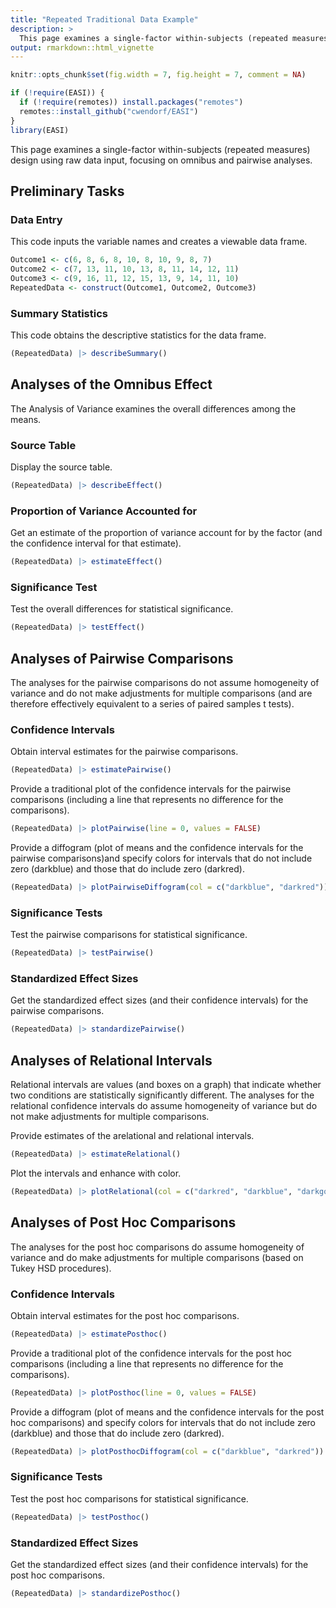 ```yaml
---
title: "Repeated Traditional Data Example"
description: >
  This page examines a single-factor within-subjects (repeated measures) design using raw data input, focusing on omnibus and pairwise analyses.
output: rmarkdown::html_vignette
---
```


```r
knitr::opts_chunk$set(fig.width = 7, fig.height = 7, comment = NA)
```

```r
if (!require(EASI)) {
  if (!require(remotes)) install.packages("remotes")
  remotes::install_github("cwendorf/EASI")
}
library(EASI)
```

This page examines a single-factor within-subjects (repeated measures) design using raw data input, focusing on omnibus and pairwise analyses.

## Preliminary Tasks

### Data Entry

This code inputs the variable names and creates a viewable data frame.
```r
Outcome1 <- c(6, 8, 6, 8, 10, 8, 10, 9, 8, 7)
Outcome2 <- c(7, 13, 11, 10, 13, 8, 11, 14, 12, 11)
Outcome3 <- c(9, 16, 11, 12, 15, 13, 9, 14, 11, 10)
RepeatedData <- construct(Outcome1, Outcome2, Outcome3)
```

### Summary Statistics

This code obtains the descriptive statistics for the data frame.
```r
(RepeatedData) |> describeSummary()
```

## Analyses of the Omnibus Effect

The Analysis of Variance examines the overall differences among the means.

### Source Table

Display the source table.
```r
(RepeatedData) |> describeEffect()
```

### Proportion of Variance Accounted for

Get an estimate of the proportion of variance account for by the factor (and the confidence interval for that estimate).
```r
(RepeatedData) |> estimateEffect()
```

### Significance Test

Test the overall differences for statistical significance.
```r
(RepeatedData) |> testEffect()
```

## Analyses of Pairwise Comparisons

The analyses for the pairwise comparisons do not assume homogeneity of variance and do not make adjustments for multiple comparisons (and are therefore effectively equivalent to a series of paired samples t tests).

### Confidence Intervals

Obtain interval estimates for the pairwise comparisons.
```r
(RepeatedData) |> estimatePairwise()
```

Provide a traditional plot of the confidence intervals for the pairwise comparisons (including a line that represents no difference for the comparisons).
```r
(RepeatedData) |> plotPairwise(line = 0, values = FALSE)
```

Provide a diffogram (plot of means and the confidence intervals for the pairwise comparisons)and specify colors for intervals that do not include zero (darkblue) and those that do include zero (darkred).
```r
(RepeatedData) |> plotPairwiseDiffogram(col = c("darkblue", "darkred"))
```

### Significance Tests

Test the pairwise comparisons for statistical significance.
```r
(RepeatedData) |> testPairwise()
```

### Standardized Effect Sizes

Get the standardized effect sizes (and their confidence intervals) for the pairwise comparisons.
```r
(RepeatedData) |> standardizePairwise()
```

## Analyses of Relational Intervals

Relational intervals are values (and boxes on a graph) that indicate whether two conditions are statistically significantly different. The analyses for the relational confidence intervals do assume homogeneity of variance but do not make adjustments for multiple comparisons.

Provide estimates of the arelational and relational intervals.
```r
(RepeatedData) |> estimateRelational()
```

Plot the intervals and enhance with color.
```r
(RepeatedData) |> plotRelational(col = c("darkred", "darkblue", "darkgoldenrod"))
```

## Analyses of Post Hoc Comparisons

The analyses for the post hoc comparisons do assume homogeneity of variance and do make adjustments for multiple comparisons (based on Tukey HSD procedures).

### Confidence Intervals

Obtain interval estimates for the post hoc comparisons.
```r
(RepeatedData) |> estimatePosthoc()
```

Provide a traditional plot of the confidence intervals for the post hoc comparisons (including a line that represents no difference for the comparisons).
```r
(RepeatedData) |> plotPosthoc(line = 0, values = FALSE)
```

Provide a diffogram (plot of means and the confidence intervals for the post hoc comparisons) and specify colors for intervals that do not include zero (darkblue) and those that do include zero (darkred).
```r
(RepeatedData) |> plotPosthocDiffogram(col = c("darkblue", "darkred"))
```

### Significance Tests

Test the post hoc comparisons for statistical significance.
```r
(RepeatedData) |> testPosthoc()
```

### Standardized Effect Sizes

Get the standardized effect sizes (and their confidence intervals) for the post hoc comparisons.
```r
(RepeatedData) |> standardizePosthoc()
```
